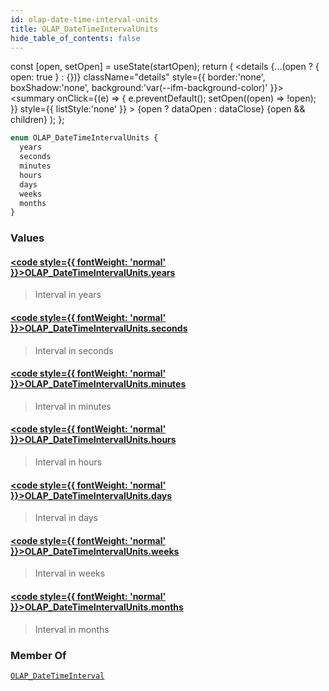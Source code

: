 ```yaml
---
id: olap-date-time-interval-units
title: OLAP_DateTimeIntervalUnits
hide_table_of_contents: false
---
```







  const [open, setOpen] = useState(startOpen);
  return (
    <details {...(open ? { open: true } : {})} className="details" style={{ border:'none', boxShadow:'none', background:'var(--ifm-background-color)' }}>
      <summary
        onClick={(e) => {
          e.preventDefault();
          setOpen((open) => !open);
        }}
        style={{ listStyle:'none' }}
      >
      {open ? dataOpen : dataClose}
      </summary>
      {open && children}
    </details>
  );
};













```graphql
enum OLAP_DateTimeIntervalUnits {
  years
  seconds
  minutes
  hours
  days
  weeks
  months
}
```




### Values

#### [<code style={{ fontWeight: 'normal' }}>OLAP_DateTimeIntervalUnits.<b>years</b></code>](#)  
> 
> 
> Interval in years
> 

#### [<code style={{ fontWeight: 'normal' }}>OLAP_DateTimeIntervalUnits.<b>seconds</b></code>](#)  
> 
> 
> Interval in seconds
> 

#### [<code style={{ fontWeight: 'normal' }}>OLAP_DateTimeIntervalUnits.<b>minutes</b></code>](#)  
> 
> 
> Interval in minutes
> 

#### [<code style={{ fontWeight: 'normal' }}>OLAP_DateTimeIntervalUnits.<b>hours</b></code>](#)  
> 
> 
> Interval in hours
> 

#### [<code style={{ fontWeight: 'normal' }}>OLAP_DateTimeIntervalUnits.<b>days</b></code>](#)  
> 
> 
> Interval in days
> 

#### [<code style={{ fontWeight: 'normal' }}>OLAP_DateTimeIntervalUnits.<b>weeks</b></code>](#)  
> 
> 
> Interval in weeks
> 

#### [<code style={{ fontWeight: 'normal' }}>OLAP_DateTimeIntervalUnits.<b>months</b></code>](#)  
> 
> 
> Interval in months
> 



### Member Of

[`OLAP_DateTimeInterval`](/docs/graphql-reference/inputs/olap-date-time-interval)  <Badge class="badge badge--secondary" text="input"/>

